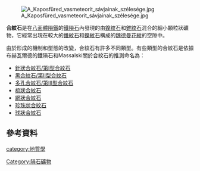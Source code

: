 [[File:A_Kaposfüred_vasmeteorit_sávjainak_szélesége.jpg|thumb]]

'''合紋石'''是在[[八面體隕鐵|八面體隕鐵]]的[[鐵隕石|鐵隕石]]內發現的由[[鎳紋石|鎳紋石]]和[[錐紋石|錐紋石]]混合的細小顆粒狀礦物，它經常出現在較大的[[錐紋石|錐紋石]]和[[鎳紋石|鎳紋石]]構成的[[魏德曼花紋|魏德曼花紋]]的空隙中。

由於形成的機制和型態的改變，合紋石有許多不同類型。有些類型的合紋石是依據布赫瓦爾德的鐵隕石和Massalski關於合紋石的推測命名為：
*[[針狀合紋石/第I型合紋石|針狀合紋石/第I型合紋石]]
*[[黑合紋石/第II型合紋石|黑合紋石/第II型合紋石]]
*[[多孔合紋石/第III型合紋石|多孔合紋石/第III型合紋石]]
*[[梳狀合紋石|梳狀合紋石]]
*[[網狀合紋石|網狀合紋石]]
*[[珍珠狀合紋石|珍珠狀合紋石]]
*[[球狀合紋石|球狀合紋石]]

== 參考資料 ==

{{天文小作品}}
{{mineral-stub}}
[[category:地質學|category:地質學]]
[[Category:隕石礦物|Category:隕石礦物]]